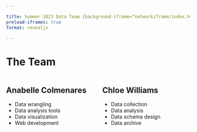 ```yaml
---

title: Summer 2023 Data Team {background-iframe=“networkiframe/index.html”}
preload-iframes: true
format: revealjs

---
```



# The Team

:::: {.columns}

::: {.column width="50%"}

## Anabelle Colmenares
- Data wrangling
- Data analysis tools
- Data visualization
- Web development

:::

::: {.column width="50%"}

## Chloe Williams
- Data collection
- Data analysis
- Data schema design
- Data archive

:::

::::

